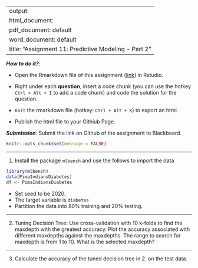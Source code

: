 
---
output: 
  html_document:
  pdf_document: default
  word_document: default
title: "Assignment 11: Predictive Modeling - Part 2"
---

***How to do it?***: 

- Open the Rmarkdown file of this assignment ([link](fa2021_assignment11.Rmd)) in Rstudio. 

- Right under each **question**, insert  a code chunk (you can use the hotkey `Ctrl + Alt + I` to add a code chunk) and code the solution for the question. 

- `Knit` the rmarkdown file (hotkey: `Ctrl + Alt + K`) to export an html.  

-  Publish the html file to your Githiub Page. 

***Submission***: Submit the link on Github of the assignment to Blackboard.

```{r setup, include=FALSE}
knitr::opts_chunk$set(message = FALSE)
```


-------

1. Install the package `mlbench` and use the follows to import the data

```{r}
library(mlbench)
data(PimaIndiansDiabetes)
df <- PimaIndiansDiabetes
```

- Set seed to be 2020. 
- The target variable is `diabetes`
- Partition the data into 80% training and 20% testing.  

-------

2. Tuning Decision Tree:  Use cross-validation with 10 k-folds to find the maxdepth with the greatest accuracy. Plot the accuracy associated with different maxdepths against the maxdepths. The range to search for maxdepth is from 1 to 10. What is the selected maxdepth?

-------

3. Calculate the accuracy of the tuned decision tree in 2. on the test data. 